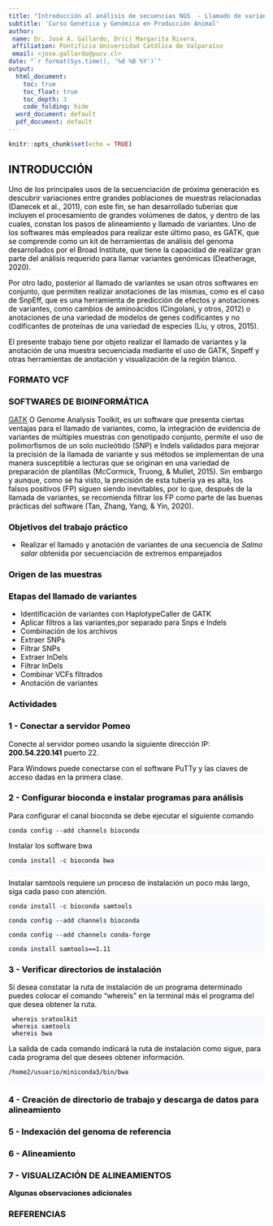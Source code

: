 ```yaml
---
title: "Introducción al análisis de secuencias NGS  - Llamado de variantes"
subtitle: 'Curso Genética y Genómica en Producción Animal'
author:
 name: Dr. José A. Gallardo, Dr(c) Margarita Rivera.
 affiliation: Pontificia Universidad Católica de Valparaíso
 email: <jose.gallardo@pucv.cl>
date: "`r format(Sys.time(), '%d %B %Y')`"
output:
  html_document:
    toc: true
    toc_float: true
    toc_depth: 3
    code_folding: hide
  word_document: default
  pdf_document: default
---
```


<style>
#TOC {
  color: black;
  font-familiy: Calibri;
  font-size: 14px;
  border-color: #708090; 
}
body {
   color: black;
   font-familiy: Calibri;
}

pre {
  color: black;
  background-color: #F8F8FF;
}
# header {
  color: #800000;
  font-familiy: Calibri;
  background-color: #F5F5F5;
  opacity: 0.8;
  font-size: 16px;
}
</style>

```r
knitr::opts_chunk$set(echo = TRUE)
```

## INTRODUCCIÓN

Uno de los principales usos de la secuenciación de próxima generación es descubrir variaciones entre grandes poblaciones de muestras relacionadas (Danecek et al., 2011), con este fin, se han desarrollado tuberías que incluyen el procesamiento de grandes volúmenes de datos, y dentro de las cuales, constan los pasos de alineamiento y llamado de variantes. Uno de los softwares más empleados para realizar este último paso, es GATK, que se comprende como un kit de herramientas de análisis del genoma desarrollados por el Broad Institute, que tiene la capacidad de realizar gran parte del análisis requerido para llamar variantes genómicas (Deatherage, 2020).

Por otro lado, posterior al llamado de variantes se usan otros softwares en conjunto, que permiten realizar anotaciones de las mismas, como es el caso de SnpEff, que es una herramienta de predicción de efectos y anotaciones de variantes, como cambios de aminoácidos (Cingolani, y otros, 2012) o anotaciones de una variedad de modelos de genes codificantes y no codificantes de proteínas de una variedad de especies (Liu, y otros, 2015).

El presente trabajo tiene por objeto realizar el llamado de variantes y la anotación de una muestra secuenciada mediante el uso de GATK, Snpeff y otras herramientas de anotación y visualización de la región blanco.


### FORMATO VCF



### SOFTWARES DE BIOINFORMÁTICA

[GATK](https://gatk.broadinstitute.org/hc/en-us) O Genome Analysis Toolkit, es un software que presenta ciertas ventajas para el llamado de variantes, como, la integración de evidencia de variantes de múltiples muestras con genotipado conjunto, permite el uso de polimorfismos de un solo nucleótido (SNP) e Indels validados para mejorar la precisión de la llamada de variante y sus métodos se implementan de una manera susceptible a lecturas que se originan en una variedad de preparación de plantillas (McCormick, Truong, & Mullet, 2015). Sin embargo y aunque, como se ha visto, la precisión de esta tubería ya es alta, los falsos positivos (FP) siguen siendo inevitables, por lo que, después de la llamada de variantes, se recomienda filtrar los FP como parte de las buenas prácticas del software (Tan, Zhang, Yang, & Yin, 2020).

### Objetivos del trabajo práctico

- Realizar el llamado y anotación de variantes de una secuencia de _Salmo salar_ obtenida por secuenciación de extremos emparejados 

### Origen de las muestras



### Etapas del llamado de variantes

- Identificación de variantes con HaplotypeCaller de GATK
- Aplicar filtros a las variantes,por separado para Snps e Indels
- Combinación de los archivos
- Extraer SNPs
- Filtrar SNPs
- Extraer InDels
- Filtrar InDels
- Combinar VCFs filtrados
- Anotación de variantes

### Actividades

### 1 - Conectar a servidor Pomeo

Conecte al servidor pomeo usando la siguiente dirección IP: **200.54.220.141** puerto 22.

Para Windows puede conectarse con el software PuTTy y las claves de acceso dadas en la primera clase.


### 2 - Configurar bioconda e instalar programas para análisis

Para configurar el canal bioconda se debe ejecutar el siguiente comando

    conda config --add channels bioconda
    
Instalar los software bwa
   
    conda install -c bioconda bwa
        
Instalar samtools requiere un proceso de instalación un poco más largo, siga cada paso con atención.
    
    conda install -c bioconda samtools
    
    conda config --add channels bioconda 

    conda config --add channels conda-forge 

    conda install samtools==1.11


### 3 - Verificar directorios de instalación

Si desea constatar la ruta de instalación de un programa determinado puedes colocar el comando "whereis" en la terminal más el programa del que desea obtener la ruta.

     whereis sratoolkit 
     whereis samtools
     whereis bwa 

La salida de cada comando indicará la ruta de instalación como sigue, para cada programa del que desees obtener información.

    /home2/usuario/miniconda3/bin/bwa
     
### 4 - Creación de directorio de trabajo y descarga de datos para alineamiento




### 5 - Indexación del genoma de referencia


### 6 - Alineamiento


  


    
### 7 - VISUALIZACIÓN DE ALINEAMIENTOS


**Algunas observaciones adicionales**



### REFERENCIAS



